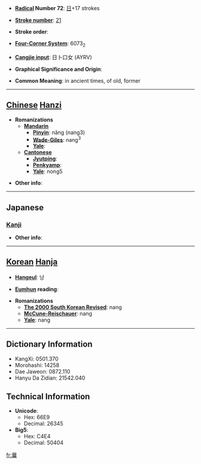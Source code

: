 * '''[[Wiktionary:Chinese radical index| Radical]] Number 72''': [[Wiktionary:Chinese radical index 日|日]]+17 strokes

* '''[[Wiktionary:Chinese total strokes index|Stroke number]]''': [[Wiktionary:Chinese total strokes index 21|21]]

* '''Stroke order''': 

* '''[[Wiktionary:Chinese four corner index|Four-Corner System]]''': 6073<sub>2</sub>

* '''[[Wiktionary:Chinese Cangjie index|Cangjie input]]''': 日卜口女 (AYRV)

* '''Graphical Significance and Origin''': 

* '''Common Meaning''': in ancient times, of old, former

----

== [[Chinese]] [[Hanzi]] ==

* '''Romanizations'''
** '''[[Mandarin]]'''
*** '''[[Pinyin]]''': nǎng (nang3)
*** '''[[Wade-Giles]]''': nang<sup>3</sup>
*** '''[[Yale]]''': 
** '''[[Cantonese]]'''
*** '''[[Jyutping]]''':
*** '''[[Penkyamp]]''': 
*** '''[[Yale]]''': nong5

* '''Other info''': 

----

==Japanese==
===[[Kanji]]===
{{kanji|on readings=[[どう]] (dō), [[のう]] (nō)
|kun readings=[[さき]] (saki), [[さきに]] (sakini)
}}

* '''Other info''':  

----

== [[Korean]] [[Hanja]] ==

* '''[[Hangeul]]''': 낭

* '''[[Eumhun]] reading''': 

* '''Romanizations'''
** '''[[The 2000 South Korean Revised Romanization|The 2000 South Korean Revised]]''': nang
** '''[[McCune-Reischauer]]''': nang
** '''[[Yale]]''': nang

----

== Dictionary Information ==

* KangXi: 0501.370
* Morohashi: 14258
* Dae Jaweon: 0872.110
* Hanyu Da Zidian: 21542.040

== Technical Information ==

* '''Unicode''':
** Hex: 66E9
** Decimal: 26345
* '''Big5''':
** Hex: C4E4
** Decimal: 50404

[[fr:曩]]